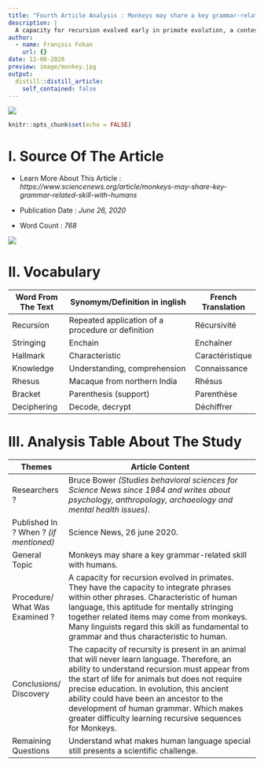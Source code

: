 ```yaml
---
title: "Fourth Article Analysis : Monkeys may share a key grammar-related skill with humans"
description: |
  A capacity for recursion evolved early in primate evolution, a contested study suggests
author:
  - name: François Fokan
    url: {}
date: 12-08-2020
preview: image/monkey.jpg
output:
  distill::distill_article:
    self_contained: false
---
```

![](image/monkey.jpg)
```r
knitr::opts_chunk$set(echo = FALSE)
```

# I. Source Of The Article

- Learn More About This Article : *https://www.sciencenews.org/article/monkeys-may-share-key-grammar-related-skill-with-humans*

- Publication Date : *June 26, 2020*

- Word Count : *768*

![](image/news.jpg)

# II. Vocabulary
|     Word From The Text    |     Synomym/Definition   in inglish                        |     French   Translation    |
|---------------------------|------------------------------------------------------------|-----------------------------|
|     Recursion             |     Repeated application   of a procedure or definition    |     Récursivité             |
|     Stringing             |     Enchain                                                |     Enchaîner               |
|     Hallmark              |     Characteristic                                         |     Caractéristique         |
|     Knowledge             |     Understanding, comprehension                           |     Connaissance            |
|     Rhesus                |     Macaque from northern India                            |     Rhésus                  |
|     Bracket               |     Parenthesis (support)                                  |     Parenthèse              |
|     Deciphering           |     Decode, decrypt                                        |     Déchiffrer              |

# III. Analysis Table About The Study
|     Themes                                    |     Article Content                                                                                                                                                                                                                                                                                                                                                                                                  |
|-----------------------------------------------|----------------------------------------------------------------------------------------------------------------------------------------------------------------------------------------------------------------------------------------------------------------------------------------------------------------------------------------------------------------------------------------------------------------------|
|     Researchers ?                             |     Bruce Bower *(Studies   behavioral sciences for Science News since 1984 and writes about psychology,   anthropology, archaeology and mental health issues)*.                                                                                                                                                                                                                                                       |
|     Published In ? When ? *(if   mentioned)*    |     Science News, 26 june 2020.                                                                                                                                                                                                                                                                                                                                                                                      |
|     General Topic                             |     Monkeys may share a key   grammar-related skill with humans.                                                                                                                                                                                                                                                                                                                                                     |
|     Procedure/ What Was   Examined ?          |     A capacity for recursion   evolved in primates. They have the capacity to integrate phrases within other   phrases. Characteristic of human language, this aptitude for mentally   stringing together related items may come from monkeys. Many linguists regard   this skill as fundamental to grammar and thus characteristic to human.                                                                        |
|     Conclusions/ Discovery                    |     The capacity of recursity   is present in an animal that will never learn language. Therefore, an ability   to understand recursion must appear from the start of life for animals but does   not require precise education. In evolution, this ancient ability could have   been an ancestor to the development of human grammar. Which makes greater   difficulty learning recursive sequences for Monkeys.    |
|     Remaining Questions                       |     Understand what makes human   language special still presents a scientific challenge.                                                                                                                                                                                                                                                                                                                            |
